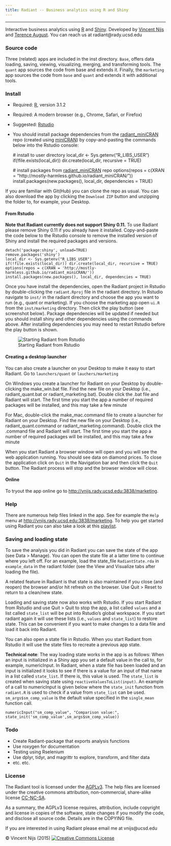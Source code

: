 ```yaml
---
title: Radiant -- Business analytics using R and Shiny
---
```


***

Interactive business analytics using [R](http://www.r-project.org/) and [Shiny](http[://www.rstudio.com/shiny/). Developed by [Vincent Nijs]("http://rady.ucsd.edu/faculty/directory/nijs/") and [Terence August]("http://rady.ucsd.edu/faculty/directory/august/"). You can reach us at radiant@rady.ucsd.edu

### Source code

Three (related) apps are included in the inst directory. `Base`, offers data loading, saving, viewing, visualizing, merging, and transforming tools. The `quant` app sources the code from base and extends it. Finally, the `marketing` app sources the code from `base` and `quant` and extends it with additional tools.

### Install

- Required: [R](http://cran.rstudio.com/), version 3.1.2
- Required: A modern browser (e.g., Chrome, Safari, or Firefox)
- Suggested: [Rstudio](http://www.rstudio.com/products/rstudio/download/)
- You should install package dependencies from the [radiant_miniCRAN](https://github.com/mostly-harmless/radiant_miniCRAN) repo (created using [miniCRAN](https://github.com/andrie/miniCRAN)) by copy-and-pasting the commands below into the Rstudio console:

    # install to user directory
    local_dir <- Sys.getenv("R_LIBS_USER")
    if(!file.exists(local_dir)) dir.create(local_dir, recursive = TRUE)

    # install packages from [radiant_miniCRAN](https://github.com/mostly-harmless/radiant_miniCRAN) repo
    options(repos = c(XRAN = "http://mostly-harmless.github.io/radiant_miniCRAN/"))
    install.packages(new.packages(), local_dir, dependencies = TRUE)

If you are familiar with Git(Hub) you can clone the repo as usual. You can also download the app by clicking the `Download ZIP` button and unzipping the folder to, for example, your Desktop.


#### From Rstudio

**Note that Radiant currently does not support Shiny 0.11.** To use Radiant please remove Shiny 0.11 if you already have it installed. Copy-and-paste the code below to the Rstudio console to remove the installed version of Shiny and install the required packages and versions.

    detach('package:shiny', unload=TRUE)
    remove.packages('shiny')
    local_dir <- Sys.getenv("R_LIBS_USER")
    if(!file.exists(local_dir)) dir.create(local_dir, recursive = TRUE)
    options(repos = c(XRAN = 'http://mostly-harmless.github.io/radiant_miniCRAN/'))
    install.packages(new.packages(), local_dir, dependencies = TRUE)

Once you have install the dependencies, open the Radiant project in Rstudio by double-clicking the `radiant.Rproj` file in the radiant directory. In Rstudio navigate to `inst/` in the radiant directory and choose the app you want to run (e.g., quant or marketing). If you choose the marketing app open `ui.R` from the `inst/marketing` directory. Then click the play button (see screenshot below). Package dependencies will be updated if needed but you should install shiny and other dependencies using the commands above. After installing dependencies you may need to restart Rstudio before the play button is shown.

![Starting Radiant from Rstudio](start_from_rstudio.png)


#### Creating a desktop launcher

You can also create a launcher on your Desktop to make it easy to start Radiant. Go to `launchers/quant` or `lauchers/marketing`

On Windows you create a launcher for Radiant on your Desktop by double-clicking the make\_win.bat file. Find the new file on your Desktop (i.e., radiant\_quant.bat or radiant_marketing.bat). Double click the .bat file and Radiant will start. The first time you start the app a number of required packages will be installed, and this may take a few minute

For Mac, double-click the make\_mac.command file to create a launcher for Radiant on your Desktop. Find the new file on your Desktop (i.e., radiant\_quant.command or radiant_marketing.command). Double click the .command file and Radiant will start. The first time you start the app a number of required packages will be installed, and this may take a few minute

When you start Radiant a browser window will open and you will see the web application running. You should see data on diamond prices. To close the application click on `Quit` in the Navigation bar and then click the `Quit` button. The Radiant process will stop and the browser window will close.

#### Online

To tryout the app online go to <http://vnijs.rady.ucsd.edu:3838/marketing>.

### Help

There are numerous help files linked in the app. See for example the `Help` menu at <http://vnijs.rady.ucsd.edu:3838/marketing>. To help you get started using Radiant you can also take a look at this [playlist](https://www.youtube.com/watch?v=e02LFmNysoM&list=PLNhtaetb48EfAAlfQMJsuvLCSLvcn_0BC).

### Saving and loading state

To save the analysis you did in Radiant you can save the state of the app (see Data > Manage). You can open the state file at a latter time to continue where you left off. For an example, load the state_file `RadiantState.rda` in `example_data` in the radiant folder (see the View and Visualize tabs after loading the file).

A related feature in Radiant is that state is also maintained if you close (and reopen) the browser and/or hit refresh on the browser. Use Quit > Reset to return to a clean/new state.

Loading and saving state now also works with Rstudio. If you start Radiant from Rstudio and use Quit > Quit to stop the app, a list called `values` and a list called `state_list` will be put into Rstudio's global workspace. If you start radiant again it will use these lists (i.e., `values` and `state_list`) to restore state. This can be convenient if you want to make changes to a data file and load it back into Radiant.

You can also open a state file in Rstudio. When you start Radiant from Rstudio it will use the state files to recreate a previous app state.

**Technical note**: The way loading state works in the app is as follows: When an input is initialized in a Shiny app you set a default value in the call to, for example, numericInput. In Radiant, when a state file has been loaded and an input is initialized it looks to see if there is a value for an input of that name in a list called `state_list`. If there is, this value is used. The `state_list` is created when saving state using `reactiveValuesToList(input)`. An example of a call to numericInput is given below where the `state_init` function from `radiant.R` is used to check if a value from `state_list` can be used. `sm_args$sm_comp_value` is the default value specified in the `single_mean` function call.

    numericInput("sm_comp_value", "Comparison value:", state_init('sm_comp_value',sm_args$sm_comp_value))

### Todo

- Create Radiant-package that exports analysis functions
- Use roxygen for documentation
- Testing using Rselenium
- Use dplyr, tidyr, and magrittr to explore, transform, and filter data
- etc. etc.

### License

The Radiant tool is licensed under the <a href="http://www.tldrlegal.com/l/AGPL3" target="\_blank">AGPLv3</a>. The help files are licensed under the creative commons attribution, non-commercial, share-alike license <a href="http://creativecommons.org/licenses/by-nc-sa/4.0/" target="\_blank">CC-NC-SA</a>.

As a summary, the AGPLv3 license requires, attribution, include copyright and license in copies of the software, state changes if you modify the code, and disclose all source code. Details are in the COPYING file.

If you are interested in using Radiant please email me at vnijs@ucsd.edu

&copy; Vincent Nijs (2015) <a rel="license" href="http://creativecommons.org/licenses/by-nc-sa/4.0/" target="_blank"><img alt="Creative Commons License" style="border-width:0" src="https://github.com/mostly-harmless/radiant/blob/master/inst/base/www/imgs/80x15.png" /></a>
